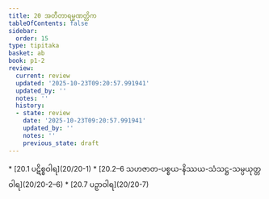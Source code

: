 ```yaml
---
title: 20 အတီတာရမ္မဏတ္တိက
tableOfContents: false
sidebar:
  order: 15
type: tipitaka
basket: ab
book: p1-2
review:
  current: review
  updated: '2025-10-23T09:20:57.991941'
  updated_by: ''
  notes: ''
  history:
  - state: review
    date: '2025-10-23T09:20:57.991941'
    updated_by: ''
    notes: ''
    previous_state: draft
---
```



<ReviewStatus review={frontmatter.review} showDetails={true} />

<HypothesisAnnotation frontmatter={frontmatter} />

<DynamicBreadcrumb />



<TableOfContents book="p1-2" section="20">
* [20.1 ပဋိစ္စဝါရ](20/20-1)
* [20.2–6 သဟဇာတ-ပစ္စယ-နိဿယ-သံသဋ္ဌ-သမ္ပယုတ္တဝါရ](20/20-2–6)
* [20.7 ပဉှာဝါရ](20/20-7)
</TableOfContents>